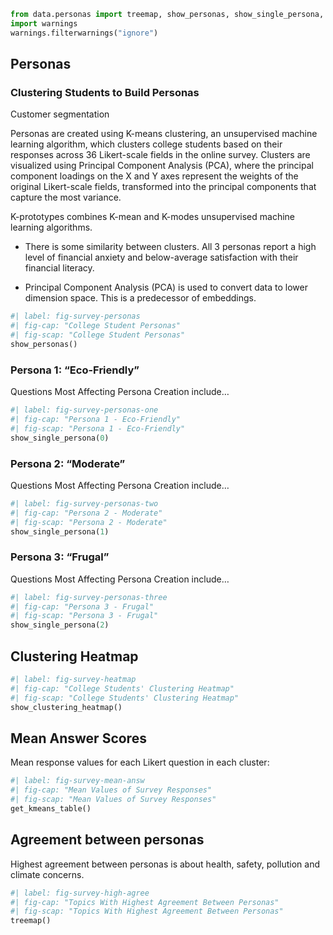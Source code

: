```python
from data.personas import treemap, show_personas, show_single_persona, show_clustering_heatmap, get_kmeans_table
import warnings
warnings.filterwarnings("ignore")
```

## Personas

### Clustering Students to Build Personas

Customer segmentation

Personas are created using K-means clustering, an unsupervised machine learning algorithm, which clusters college students based on their responses across 36 Likert-scale fields in the online survey. Clusters are visualized using Principal Component Analysis (PCA), where the principal component loadings on the X and Y axes represent the weights of the original Likert-scale fields, transformed into the principal components that capture the most variance.

K-prototypes combines K-mean and K-modes unsupervised machine learning algorithms.

- There is some similarity between clusters. All 3 personas report a high level of financial anxiety and below-average satisfaction with their financial literacy.

- Principal Component Analysis (PCA) is used to convert data to lower dimension space. This is a predecessor of embeddings.

```python
#| label: fig-survey-personas
#| fig-cap: "College Student Personas"
#| fig-scap: "College Student Personas"
show_personas()
```

### Persona 1: "Eco-Friendly"
Questions Most Affecting Persona Creation include...

```python
#| label: fig-survey-personas-one
#| fig-cap: "Persona 1 - Eco-Friendly"
#| fig-scap: "Persona 1 - Eco-Friendly"
show_single_persona(0)
```


### Persona 2: "Moderate"
Questions Most Affecting Persona Creation include...
```python
#| label: fig-survey-personas-two
#| fig-cap: "Persona 2 - Moderate"
#| fig-scap: "Persona 2 - Moderate"
show_single_persona(1)
```


### Persona 3: "Frugal"
Questions Most Affecting Persona Creation include...
```python
#| label: fig-survey-personas-three
#| fig-cap: "Persona 3 - Frugal"
#| fig-scap: "Persona 3 - Frugal"
show_single_persona(2)
```

## Clustering Heatmap

```python
#| label: fig-survey-heatmap
#| fig-cap: "College Students' Clustering Heatmap"
#| fig-scap: "College Students' Clustering Heatmap"
show_clustering_heatmap()
```


## Mean Answer Scores
Mean response values for each Likert question in each cluster:

```python
#| label: fig-survey-mean-answ
#| fig-cap: "Mean Values of Survey Responses"
#| fig-scap: "Mean Values of Survey Responses"
get_kmeans_table()
```

## Agreement between personas
Highest agreement between personas is about health, safety, pollution and climate concerns.

```python
#| label: fig-survey-high-agree
#| fig-cap: "Topics With Highest Agreement Between Personas"
#| fig-scap: "Topics With Highest Agreement Between Personas"
treemap()
```




